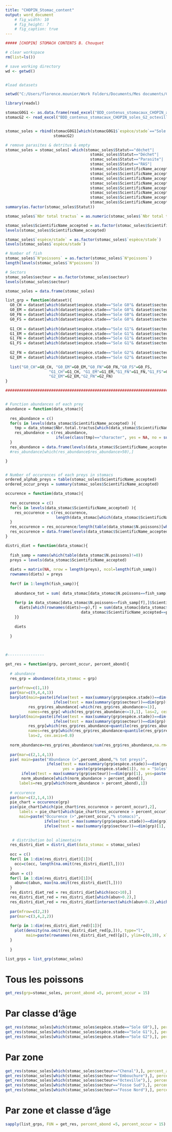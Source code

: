 ```yaml
---
title: "CHOPIN_Stomac_content"
output: word_document
    # fig_width: 10
    # fig_height: 7
    # fig_caption: true
---
```



```r
##### [CHOPIN] STOMACH CONTENTS B. Chouquet

# clear workspace
rm(list=ls())

# save working directory
wd <- getwd()


#load datasets

setwd("C:/Users/florence.mounier/Work Folders/Documents/Mes documents/CDD IR CHOPIN/DATA/DATASETS")

library(readxl)

stomacG0G1 <- as.data.frame(read_excel("BDD_contenus_stomacaux_CHOPIN_avril_2020.xlsx"))
stomacG2 <- read_excel("BDD_contenus_stomacaux_CHOPIN_soles_G2_octeville.xlsx")


stomac_soles = rbind(stomacG0G1[which(stomacG0G1$`espèce/stade`=="Sole G0"|stomacG0G1$`espèce/stade`=="Sole G1"),],
                     stomacG2)

# remove parasites & detritus & empty
stomac_soles = stomac_soles[-which(stomac_soles$Statut=="déchet"|
                                     stomac_soles$Statut=="Déchet"|
                                     stomac_soles$Statut=="Parasite"|
                                     stomac_soles$Statut=="RAS"|
                                     stomac_soles$ScientificName_accepted=="Divers"|
                                     stomac_soles$ScientificName_accepted=="Divers_débris"|
                                     stomac_soles$ScientificName_accepted=="Non identifié"|
                                     stomac_soles$ScientificName_accepted=="Ponte_nd"|
                                     stomac_soles$ScientificName_accepted=="Animalia 4"|
                                     stomac_soles$ScientificName_accepted=="Animalia 5"|
                                     stomac_soles$ScientificName_accepted=="Pleuronectes platessa_écailles"|
                                     stomac_soles$ScientificName_accepted=="Actinopterygii_écaille"),]
summary(as.factor(stomac_soles$Statut))

stomac_soles$`Nbr total tractus` = as.numeric(stomac_soles$`Nbr total tractus`)

stomac_soles$ScientificName_accepted = as.factor(stomac_soles$ScientificName_accepted)
levels(stomac_soles$ScientificName_accepted)

stomac_soles$`espèce/stade` = as.factor(stomac_soles$`espèce/stade`)
levels(stomac_soles$`espèce/stade`)

# Number of fish
stomac_soles$`N°poissons` = as.factor(stomac_soles$`N°poissons`)
length(levels(stomac_soles$`N°poissons`))

# Sectors
stomac_soles$secteur = as.factor(stomac_soles$secteur)
levels(stomac_soles$secteur)

stomac_soles = data.frame(stomac_soles)

list_grp = function(dataset){
  G0_CH = dataset[which(dataset$espèce.stade=="Sole G0"& dataset$secteur=="Chenal"),]
  G0_EM = dataset[which(dataset$espèce.stade=="Sole G0"& dataset$secteur=="Embouchure"),]
  G0_FN = dataset[which(dataset$espèce.stade=="Sole G0"& dataset$secteur=="Fosse Nord"),]
  G0_FS = dataset[which(dataset$espèce.stade=="Sole G0"& dataset$secteur=="Fosse Sud"),]
  
  G1_CH = dataset[which(dataset$espèce.stade=="Sole G1"& dataset$secteur=="Chenal"),]
  G1_EM = dataset[which(dataset$espèce.stade=="Sole G1"& dataset$secteur=="Embouchure"),]
  G1_FN = dataset[which(dataset$espèce.stade=="Sole G1"& dataset$secteur=="Fosse Nord"),]
  G1_FS = dataset[which(dataset$espèce.stade=="Sole G1"& dataset$secteur=="Fosse Sud"),]
  
  G2_FN = dataset[which(dataset$espèce.stade=="Sole G2"& dataset$secteur=="Fosse Nord"),]
  G2_EM = dataset[which(dataset$espèce.stade=="Sole G2"& dataset$secteur=="Octeville"),]
  
  list("G0_CH"=G0_CH, "G0_EM"=G0_EM,"G0_FN"=G0_FN,"G0_FS"=G0_FS,
                   "G1_CH"=G1_CH, "G1_EM"=G1_EM,"G1_FN"=G1_FN,"G1_FS"=G1_FS,
                   "G2_EM"=G2_EM,"G2_FN"=G2_FN) 
}

#####################################################################################################


# Function abundances of each prey
abundance = function(data_stomac){
  
  res_abundance = c()
  for(s in levels(data_stomac$ScientificName_accepted) ){
    tmp = data_stomac$Nbr.total.tractus[which(data_stomac$ScientificName_accepted==s)]
    res_abundance = c(res_abundance,
                      ifelse(class(tmp)=="character", yes = NA, no = sum(tmp)))
  }
  res_abundance = data.frame(levels(data_stomac$ScientificName_accepted), res_abundance)
  #res_abundance[which(res_abundance$res_abundance>50),]

}


# Number of occurences of each preys in stomacs
ordered_alphab_preys = table(stomac_soles$ScientificName_accepted)
ordered_occur_preys = summary(stomac_soles$ScientificName_accepted)

occurence = function(data_stomac){
  
  res_occurence = c()
  for(s in levels(data_stomac$ScientificName_accepted) ){
    res_occurence = c(res_occurence,
                      length(data_stomac[which(data_stomac$ScientificName_accepted==s),]$N.poissons))
  }
  res_occurence = res_occurence/length(table(data_stomac$N.poissons)[which(table(data_stomac$N.poissons)!=0)])*100
  res_occurence = data.frame(levels(data_stomac$ScientificName_accepted), res_occurence)
}

distri_diet = function(data_stomac){
  
  fish_samp = names(which(table(data_stomac$N.poissons)!=0))
  preys = levels(data_stomac$ScientificName_accepted)
  
  diets = matrix(NA, nrow = length(preys), ncol=length(fish_samp))
  rownames(diets) = preys
  
  for(f in 1:length(fish_samp)){
    
    abundance_tot = sum( data_stomac[data_stomac$N.poissons==fish_samp[f],]$Nbr.total.tractus, na.rm=T)
    
    for(p in data_stomac[data_stomac$N.poissons==fish_samp[f],]$ScientificName_accepted){
      diets[which(rownames(diets)==p),f] = sum(data_stomac[data_stomac$N.poissons==fish_samp[f]&
                                 data_stomac$ScientificName_accepted==p,]$Nbr.total.tractus,na.rm=T) / abundance_tot
    }}
      
    diets              
                 
  }
  
  

#----------------

get_res = function(grp, percent_occur, percent_abond){
  
  # abundance
  res_grp = abundance(data_stomac = grp)
  
  par(mfrow=c(1,1))
  par(mar=c(9,4,4,1))
  barplot(main=paste(ifelse(test = max(summary(grp$espèce.stade))==dim(grp)[1], yes = paste(grp$espèce.stade[1]), no = "Soles"),
                     ifelse(test = max(summary(grp$secteur))==dim(grp)[1], yes=paste(grp$secteur[1]), no="")), 
          res_grp$res_abundance[-which(res_grp$res_abundance<=1)],
          names=res_grp[-which(res_grp$res_abundance<=1),1], las=2, cex.axis=0.8)
  barplot(main=paste(ifelse(test = max(summary(grp$espèce.stade))==dim(grp)[1], yes = paste(grp$espèce.stade[1]), no = "Soles"),
                     ifelse(test = max(summary(grp$secteur))==dim(grp)[1], yes=paste(grp$secteur[1]), no=""), ">95%"),
          res_grp[which(res_grp$res_abundance>quantile(res_grp$res_abundance, probs = 0.95, na.rm=T)),2],
          names=res_grp[which(res_grp$res_abundance>quantile(res_grp$res_abundance, probs = 0.95, na.rm=T)),1],
          las=2, cex.axis=0.8)
  
  norm_abundance=res_grp$res_abundance/sum(res_grp$res_abundance,na.rm=T)*100
  
  par(mar=c(2,1,4,1))
  pie( main=paste("Abundance (>",percent_abond,"% tot preys)",
                  ifelse(test = max(summary(grp$espèce.stade))==dim(grp)[1], 
                         yes = paste(grp$espèce.stade[1]), no = "Soles"),
       ifelse(test = max(summary(grp$secteur))==dim(grp)[1], yes=paste(grp$secteur[1]), no="")),
       norm_abundance[which(norm_abundance > percent_abond)],
      labels=res_grp[which(norm_abundance > percent_abond),1])
  
  # occurence
  par(mar=c(2,1,4,1))
  pie_chart = occurence(grp)
  pie(pie_chart[which(pie_chart$res_occurence > percent_occur),2],
      labels = pie_chart[which(pie_chart$res_occurence > percent_occur),1],
      main=paste("Occurence (>",percent_occur,"% stomacs)",
                 ifelse(test = max(summary(grp$espèce.stade))==dim(grp)[1], yes = paste(grp$espèce.stade[1]), no = "Soles"),
                 ifelse(test = max(summary(grp$secteur))==dim(grp)[1], yes=paste(grp$secteur[1]), no="")))

  
   # distribution bol alimentaire
  res_distri_diet = distri_diet(data_stomac = stomac_soles)
  
  occ = c()
  for(l in 1:dim(res_distri_diet)[1]){
    occ=c(occ, length(na.omit(res_distri_diet[l,])))
  }
  abun = c()
  for(l in 1:dim(res_distri_diet)[1]){
    abun=c(abun, max(na.omit(res_distri_diet[l,])))
  }
  res_distri_diet_red = res_distri_diet[which(occ>10),]
  res_distri_diet_red = res_distri_diet[which(abun>0.2),]
  res_distri_diet_red = res_distri_diet[intersect(which(abun>0.2),which(occ>10)),]
  
  par(mfrow=c(2,2))
  par(mar=c(3,4,2,2))
  
  for(p in 1:dim(res_distri_diet_red)[1]){
    plot(density(na.omit(res_distri_diet_red[p,])), type="l",
         main=paste(rownames(res_distri_diet_red)[p]), ylim=c(0,18), xlim=c(0,1))
  }
  
  }

list_grps = list_grp(stomac_soles)

```

# Tous les poissons
```r
get_res(grp=stomac_soles, percent_abond =5, percent_occur = 15)
```

# Par classe d'âge 
```r
get_res(stomac_soles[which(stomac_soles$espèce.stade=="Sole G0"),], percent_abond =5, percent_occur = 15)
get_res(stomac_soles[which(stomac_soles$espèce.stade=="Sole G1"),], percent_abond =5, percent_occur = 15)
get_res(stomac_soles[which(stomac_soles$espèce.stade=="Sole G2"),], percent_abond =5, percent_occur = 15)

```

# Par zone 
```r
get_res(stomac_soles[which(stomac_soles$secteur=="Chenal"),], percent_abond =5, percent_occur = 15)
get_res(stomac_soles[which(stomac_soles$secteur=="Embouchure"),], percent_abond =5, percent_occur = 15)
get_res(stomac_soles[which(stomac_soles$secteur=="Octeville"),], percent_abond =5, percent_occur = 15)
get_res(stomac_soles[which(stomac_soles$secteur=="Fosse Sud"),], percent_abond =5, percent_occur = 15)
get_res(stomac_soles[which(stomac_soles$secteur=="Fosse Nord"),], percent_abond =5, percent_occur = 15)
```


# Par zone et classe d'âge

```r
sapply(list_grps, FUN = get_res, percent_abond =5, percent_occur = 15)

```